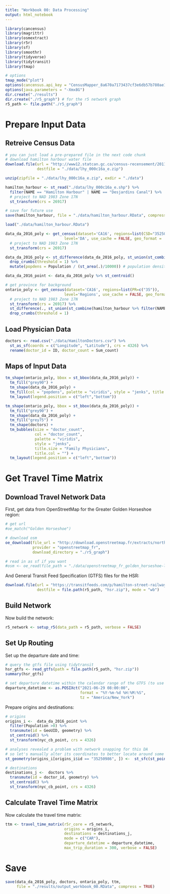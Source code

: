 ```yaml
---
title: "Workbook 00: Data Processing"
output: html_notebook
---
```


```r
library(cancensus)
library(magrittr)
library(osmextract)
library(r5r)
library(sf)
library(smoothr)
library(tidyverse)
library(tidytransit)
library(tmap)

# options
tmap_mode("plot")
options(cancensus.api_key = "CensusMapper_8a670a7173437cf3e6db57b780ae14bf")
options(java.parameters = "-Xmx8G")
dir.create("./results")
dir.create("./r5_graph") # for the r5 network graph
r5_path <- file.path("./r5_graph")
```

# Prepare Input Data
## Retreive Census Data

```r
# you can just load a pre-prepared file in the next code chunk
# download hamilton harbour water file
download.file(url = "http://www12.statcan.gc.ca/census-recensement/2011/geo/bound-limit/files-fichiers/2016/lhy_000c16a_e.zip", 
              destfile = "./data/lhy_000c16a_e.zip")

unzip(zipfile = "./data/lhy_000c16a_e.zip", exdir = "./data")

hamilton_harbour <- st_read("./data/lhy_000c16a_e.shp") %>%
  filter(NAME == "Hamilton Harbour" | NAME == "Desjardins Canal") %>%
  # project to NAD 1983 Zone 17N
  st_transform(crs = 26917)

# save for future use
save(hamilton_harbour, file = "./data/hamilton_harbour.RData", compress = "xz")
```

```r
load("./data/hamilton_harbour.RData")

data_da_2016_poly <- get_census(dataset='CA16', regions=list(CSD="3525005"), #35537
                          level='DA', use_cache = FALSE, geo_format = 'sf') %>%
  # project to NAD 1983 Zone 17N
  st_transform(crs = 26917)

data_da_2016_poly <- st_difference(data_da_2016_poly, st_union(st_combine(hamilton_harbour %>% filter(NAME == "Hamilton Harbour")))) %>% 
  drop_crumbs(threshold = 1) %>%
  mutate(popdens = Population / (st_area(.)/10000)) # population density in people/ha

data_da_2016_point <- data_da_2016_poly %>% st_centroid()

# get province for background
ontario_poly <- get_census(dataset='CA16', regions=list(PR=c("35")),
                          level='Regions', use_cache = FALSE, geo_format = 'sf') %>%
  # project to NAD 1983 Zone 17N
  st_transform(crs = 26917) %>%
  st_difference(., st_union(st_combine(hamilton_harbour %>% filter(NAME == "Hamilton Harbour")))) %>% 
  drop_crumbs(threshold = 1)
```

## Load Physician Data

```r
doctors <- read.csv("./data/HamiltonDoctors.csv") %>% 
  st_as_sf(coords = c("Longitude", "Latitude"), crs = 4326) %>%
  rename(doctor_id = ID, doctor_count = Sum_count)
```

## Maps of Input Data

```r
tm_shape(ontario_poly, bbox = st_bbox(data_da_2016_poly)) + 
  tm_fill("grey90") +
  tm_shape(data_da_2016_poly) + 
  tm_fill(col = "popdens", palette = "viridis", style = "jenks", title = "Population per HA")  +
  tm_layout(legend.position = c("left","bottom"))

tm_shape(ontario_poly, bbox = st_bbox(data_da_2016_poly)) + 
  tm_fill("grey90") +
  tm_shape(data_da_2016_poly) + 
  tm_fill("grey75") +
  tm_shape(doctors) + 
  tm_bubbles(size = "doctor_count", 
             col = "doctor_count", 
             palette = "viridis", 
             style = "jenks", 
             title.size = "Family Physicians", 
             title.col = "") +
  tm_layout(legend.position = c("left","bottom"))
```

# Get Travel Time Matrix
## Download Travel Network Data

First, get data from OpenStreetMap for the Greater Golden Horseshoe region:

```r
# get url
#oe_match("Golden Horseshoe")

# download osm
oe_download(file_url = "http://download.openstreetmap.fr/extracts/north-america/canada/ontario/golden_horseshoe-latest.osm.pbf", 
            provider = "openstreetmap_fr",
            download_directory = "./r5_graph")

# read in as sf if you want
#osm <- oe_read(file_path = "./data/openstreetmap_fr_golden_horseshoe-latest.osm.pbf", layer = "lines")
```

And General Transit Feed Specification (GTFS) files for the HSR:

```r
download.file(url = "https://transitfeeds.com/p/hamilton-street-railway/31/latest/download", 
              destfile = file.path(r5_path, "hsr.zip"), mode = "wb")
```

## Build Network
Now build the network:

```r
r5_network <- setup_r5(data_path = r5_path, verbose = FALSE)
```

## Set Up Routing
Set up the departure date and time:

```r
# query the gtfs file using tidytransit
hsr_gtfs <- read_gtfs(path = file.path(r5_path, "hsr.zip"))
summary(hsr_gtfs)

# set departure datetime within the calendar range of the GTFS (to use transit)
departure_datetime <- as.POSIXct("2021-06-29 08:00:00", 
                                 format = "%Y-%m-%d %H:%M:%S",
                                 tz = "America/New_York")
```

Prepare origins and destinations:

```r
# origins
origins_i <-  data_da_2016_point %>% 
  filter(Population >0) %>%
  transmute(id = GeoUID, geometry) %>% 
  st_centroid() %>%
  st_transform(nyc_cb_point, crs = 4326)

# analyses revealed a problem with network snapping for this DA
# so let's manually alter its coordinates to better locate around some roads
st_geometry(origins_i[origins_i$id == "35250986", ]) <-  st_sfc(st_point(c(-79.987629, 43.263348)))

# destinations
destinations_j <-  doctors %>% 
  transmute(id = doctor_id, geometry) %>%
  st_centroid() %>%
  st_transform(nyc_cb_point, crs = 4326)
```

## Calculate Travel Time Matrix
Now calculate the travel time matrix:

```r
ttm <- travel_time_matrix(r5r_core = r5_network,
                          origins = origins_i,
                          destinations = destinations_j,
                          mode = c("CAR"),
                          departure_datetime = departure_datetime,
                          max_trip_duration = 300, verbose = FALSE)
```

# Save

```r
save(data_da_2016_poly, doctors, ontario_poly, ttm, 
     file = "./results/output_workbook_00.RData", compress = TRUE)
```
